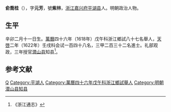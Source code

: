 '''俞喬桂'''（{{bd|？||？||}}），字'''元芳'''，號'''紫林'''，[[浙江|浙江]][[嘉兴府|嘉兴府]][[平湖县|平湖县]]人。明朝政治人物。

==生平==
辛卯二月十一日生。[[萬曆|萬曆]]四十六年（1618年）戊午科浙江鄉試八十七名舉人，[[天啓|天啓]]二年（1622年）壬戌科会试一百四十八名，三甲二百三十二名進士。礼部观政，三年授官[[潜山县|潜山县]]知县<ref>《浙江通志》</ref>。

==参考文献==
{{reflist}}

{{天啓二年壬戌科殿試金榜}}

{{Authority control}}

{{DEFAULTSORT:}}
[[Category:俞姓|Q]]
[[Category:平湖人|Category:平湖人]]
[[Category:萬曆四十六年戊午科浙江鄉試舉人|Category:萬曆四十六年戊午科浙江鄉試舉人]]
[[Category:明朝潜山县知县|Category:明朝潜山县知县]]


{{明朝官员小作品}}